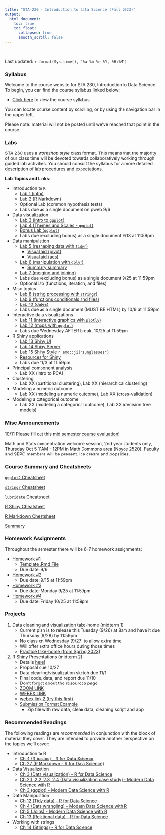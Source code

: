 ```yaml
---
title: "STA-230 - Introduction to Data Science (Fall 2023)"
output:
  html_document:
    toc: true
    toc_float:
      collapsed: true
      smooth_scroll: false
---
```


$~$

Last updated: `r format(Sys.time(), "%a %b %e %Y, %H:%M")`

### Syllabus

Welcome to the course website for STA 230, Introduction to Data Science. To begin, you can find the course syllabus linked below:

- [Click here](syllabus230f23.html) to view the course syllabus

You can locate course content by scrolling, or by using the navigation bar in the upper left.  

Please note: material will not be posted until we've reached that point in the course.

### Labs

STA 230 uses a *workshop style* class format. This means that the majority of our class time will be devoted towards collaboratively working through guided lab activities. You should consult the syllabus for a more detailed description of lab procedures and expectations.

**Lab Topics and Links**:

- Introduction to `R`
    - [Lab 1 (intro)](labs/intro1.html)
    - [Lab 2 (R Markdown)](labs/intro2.html)
    - Optional Lab (common hypothesis tests)
    - Labs due as a single document on pweb 9/6
- Data visualization
    - [Lab 3 (intro to `ggplot`)](labs/ggplot_lab3.html)
    - [Lab 4 (Themes and Scales - `ggplot`)](labs/lab4.html)
    - [Bonus Lab (`ggplot`)](labs/ggplot2_bonus_miller.html)
    - Labs due (excluding bonus) as a single document 9/13 at 11:59pm
- Data manipulation
    - [Lab 5 (reshaping data with `tidyr`)](labs/tidyr.html)
      + [Visual aid (pivot)](scratch/pivot_summary.pdf)
      + [Visual aid (aes)](scratch/aes_visual_aid.pdf)
    - [Lab 6 (manipulation with `dplyr`)](labs/dplyr.html)
      + [Summary summary](scratch/summarize_vs_mutate.html)
    - [Lab 7 (merging and joining)](labs/joins.html)
    - Labs due (excluding bonus) as a single document 9/25 at 11:59pm
    - Optional lab (functions, iteration, and files)
- Misc topics
    - [Lab 8 (string processing with `stringr`)](labs/stringr.html)
    - [Lab 9 (functions conditionals and files)](labs/functions.html)
    - [Lab 10 (dates)](labs/dates.html)
    - Labs due as a single document (MUST BE HTML) by 10/9 at 11:59pm
- Interactive data visualizations
    - [Lab 11 (interactive graphics with `plotly`)](labs/plotly.html)
    - [Lab 12 (maps with `ggplot`)](labs/maps.html)
    - Labs due Wednesday AFTER break, 10/25 at 11:59pm
- R Shiny applications
    - [Lab 13 Shiny UI](labs/shiny_ui.html)
    - [Lab 14 Shiny Server](labs/shiny_server.html)
    - [Lab 15 Shiny Style `r emo::ji("sunglasses")`](labs/shiny_style.html)
    - [Resources for Shiny](labs/shiny_reference_page.html)
    - Labs due 11/3 at 11:59pm
- Principal component analysis
    - Lab XX (intro to PCA)
- Clustering
    - Lab XX (partitional clustering), Lab XX (hierarchical clustering)
- Modeling a numeric outcome
    - Lab XX (modeling a numeric outcome), Lab XX (cross-validation)
- Modeling a categorical outcome
    - Lab XX (modeling a categorical outcome), Lab XX (decision tree models)
    
### Misc Announcements

10/11 Please fill out this [mid semester course evaluation!](https://grinnell.co1.qualtrics.com/jfe/form/SV_ezJFu81fxhFdKIK)

Math and Stats concentration welcome session, 2nd year students only, Thursday Oct 5 11AM - 12PM in Math Commons area (Noyce 2520). Faculty and SEPC members will be present. Ice cream and popsicles.
    
### Course Summary and Cheatsheets

[`ggplot2` Cheatsheet](https://www.maths.usyd.edu.au/u/UG/SM/STAT3022/r/current/Misc/data-visualization-2.1.pdf)

[`stringr` Cheatsheet](https://evoldyn.gitlab.io/evomics-2018/ref-sheets/R_strings.pdf)

[`lubridate` Cheatsheet](https://evoldyn.gitlab.io/evomics-2018/ref-sheets/R_lubridate.pdf)

[R Shiny Cheatsheet](https://raw.githubusercontent.com/rstudio/cheatsheets/main/shiny.pdf)

[R Markdown Cheatsheet](https://raw.githubusercontent.com/rstudio/cheatsheets/main/rmarkdown.pdf)

[Summary](courseSummary.html)


<!-- - Introduction to `R` -->
<!--     - [Lab 1 (intro)](s230s23/intro1.html), [Lab 2 (R Markdown)](s230s23/intro2.html), [Optional Lab (common hypothesis tests)](s230s23/ht.html) -->
<!-- - Data visualization -->
<!--     - [Lab 3 (intro to `ggplot`)](s230s23/ggplot.html), [Lab 4 (effective data visualizations)](s230s23/ggplot2.html) -->
<!-- - Data manipulation -->
<!--     - [Lab 5 (reshaping data with `tidyr`)](s230s23/tidyr.html), [Lab 6 (manipulation with `dplyr`)](s230s23/dplyr.html), [Lab 7 (merging and joining)](s230s23/joins.html) -->
<!--     - [Optional lab (functions, iteration, and files)](s230s23/misc.html) -->
<!-- - Working with strings -->
<!--     - [Lab 8 (string processing with `stringr`)](s230s23/strings.html) -->
<!-- - Interactive data visualizations -->
<!--     - [Lab 9 (interactive graphics with `plotly`)](s230s23/plotly.html), [Lab 10 (maps with `ggplot` and `leaflet`)](s230s23/maps.html) -->
<!-- - R Shiny applications -->
<!--     - [Lab 11 (intro to `shiny`)](s230s23/shiny.html) -->
<!-- - Principal component analysis -->
<!--     - [Lab 12 (intro to PCA)](s230s23/pca.html) -->
<!-- - Clustering -->
<!--     - [Lab 13 (partitional clustering)](s230s23/clustering1.html), [Lab 14 (hierarchical clustering)](s230s23/clustering2.html) -->
<!-- - Modeling a numeric outcome -->
<!--     - [Lab 15 (modeling a numeric outcome)](s230s23/model1.html), [Lab 16 (cross-validation)](s230s23/model2.html) -->
<!-- - Modeling a categorical outcome -->
<!--     - [Lab 17 (modeling a categorical outcome)](s230s23/model3.html), [Lab 18 (decision tree models)](s230s23/trees.html) -->


### Homework Assignments

Throughout the semester there will be 6-7 homework assignments:

- [Homework #1](hw/hw1.html)
  - [Template .Rmd File](hw/hw1.Rmd)
  - Due date: 9/6
- [Homework #2](hw/hw2.html)
  - Due date: 9/15 at 11:59pm
- [Homework #3](hw/hw3.html)
  - Due date: Monday 9/25 at 11:59pm
- [Homework #4](hw/hw4.html)
  - Due date: Friday 10/25 at 11:59pm

### Projects


1. Data cleaning and visualization take-home (midterm 1)
    - Current plan is to release this Tuesday (9/26) at 8am and have it due Thursday (9/28) by 11:59pm
    - No class on Wednesday (9/27) to allow extra time
    - Will offer extra office hours during those times
    - [Practice take-home (from Spring 2023)](https://remiller1450.github.io/s230f23/takehome2.pdf)
2. R Shiny Presentations (midterm 2)
    - Details [here!](projects/rshiny_project.html)
    - Proposal due 10/27
    - Data cleaning/visualization sketch due 11/1
    - Final code, data, and report due 11/10
    - Don't forget about the [resources page](labs/shiny_reference_page.html)
    - [ZOOM LINK](https://uiowa.zoom.us/j/94921676456?pwd=Qld4MjBwSzZNWkxNTWJ1VFlXQ3Y5Zz09)
    - [WEBEX LINK](https://grinnellcollege.webex.com/grinnellcollege-en/j.php?MTID=m2aacef174631ea0fc8f532fabca5a670)
    - [webex link 2 (try this first)](https://grinnellcollege.webex.com/meet/noltecollin)
    - [Submission Format Example](data/submission.zip)
        + Zip file with raw data, clean data, cleaning script and app

<!-- There will be 3 major projects during the semester. Details on each project will be posted no later than 2 weeks before the project's first deadline. -->

<!-- 1. Data cleaning and visualization take-home -->
<!--     - [Description (available now)](s230s23/takehome1.html) -->
<!--     - Instructions and Data (emailed Wednesday 2/15 at noon) -->
<!--     - Due Sunday 2/19 at 11:59pm -->
<!-- 2. R Shiny application -->
<!--     - [Project Description](s230s23/project2.html) -->
<!--     - All app code is due Friday 3/17 at 11:59pm -->
<!-- 3. Data analysis (final) -->
<!--     - [Project Description](s230s23/final.html) -->
<!--     - Update email is due Monday 5/1 at 11:59pm, your email should include a 1-paragraph written description of your progress accompanied by a code file or screenshots. -->


### Recommended Readings

The following readings are *recommended* in conjunction with the block of material they cover. They are intended to provide another perspective on the topics we'll cover:

- Introduction to R
    - [Ch 4 (R basics) - R for Data Science](https://r4ds.had.co.nz/workflow-basics.html)
    - [Ch 27 (R Markdown - R for Data Science)](https://r4ds.had.co.nz/r-markdown.html)
- Data Visualization
    - [Ch 3 (Data visualization) - R for Data Science](https://r4ds.had.co.nz/data-visualisation.html)
    - [Ch 2.1, 2.2, 2.3, 2.4 (Data visualization case study) - Modern Data Science with R](https://mdsr-book.github.io/mdsr2e/ch-vizI.html)
    - [Ch 3 (ggplot) - Modern Data Science with R](https://mdsr-book.github.io/mdsr2e/ch-vizII.html)
- Data Manipulation
    - [Ch 12 (Tidy data) - R for Data Science](https://r4ds.had.co.nz/tidy-data.html)
    - [Ch 4 (Data wrangling) - Modern Data Science with R](https://mdsr-book.github.io/mdsr2e/ch-dataI.html)
    - [Ch 5 (Joins) - Modern Data Science with R](https://mdsr-book.github.io/mdsr2e/ch-join.html)
    - [Ch 13 (Relational data) - R for Data Science](https://r4ds.had.co.nz/relational-data.html)
- Working with strings
    - [Ch 14 (Strings) - R for Data Science](https://r4ds.had.co.nz/strings.html)
<!-- - Interactive Data Visualizations -->
<!--     - [Ch 2.1 (Intro Plotly) - Interactive web-based data visualization with R, plotly, and shiny](https://plotly-r.com/overview.html#intro-plotly) -->
<!--     - [Ch 17 (Maps and Geospatial data) - Modern Data Science with R](https://mdsr-book.github.io/mdsr2e/ch-spatial.html#motivation-whats-so-great-about-geospatial-data) -->
<!-- - Principal Component Analysis -->
<!--     - [Ch 12.1 and 12.2 (PCA) - Intro to Statistical Learning](https://hastie.su.domains/ISLR2/ISLRv2_website.pdf) -->
<!-- - Clustering  -->
<!--     - [Ch 12.4 (Clustering) - Intro to Statistical Learning](https://hastie.su.domains/ISLR2/ISLRv2_website.pdf) -->
<!-- - Modeling a numeric outcome -->
<!--     - [Ch 2.1 and 2.2 (Concepts in statistical learning) - Intro to Statistical Learning](https://hastie.su.domains/ISLR2/ISLRv2_website.pdf) -->
<!--     - [Ch 3.1, 3.2, and 3.3 (Linear regression) - Intro to Statistical Learning](https://hastie.su.domains/ISLR2/ISLRv2_website.pdf) -->
<!-- - Cross-validation -->
<!--     - [Stanford's Intro to Statistical Learning video 5.2 (k-fold CV)](https://www.youtube.com/watch?v=AMfvd_hLssE&list=PLoROMvodv4rOzrYsAxzQyHb8n_RWNuS1e&index=28) -->
<!--     - [Stanford's Intro to Statistical Learning video 5.3 (CV the right and wrong way)](hhttps://www.youtube.com/watch?v=jgoa28FR__Y&list=PLoROMvodv4rOzrYsAxzQyHb8n_RWNuS1e&index=29) -->
<!-- - Modeling a categorical outcome -->
<!--     - [Ch 4.1, 4.2, and 4.3 (Classification and logistic regression) - Intro to Statistical Learning](https://hastie.su.domains/ISLR2/ISLRv2_website.pdf) -->
<!-- - Tree-based models -->
<!--      - [Ch 8.1 and 8.2 (Decision trees and random forests) - Intro to Statistical Learning](https://hastie.su.domains/ISLR2/ISLRv2_website.pdf) -->

